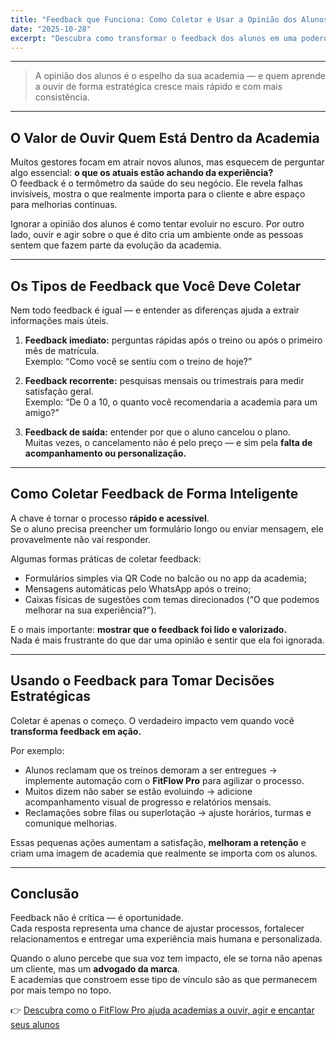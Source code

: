 ---
title: "Feedback que Funciona: Como Coletar e Usar a Opinião dos Alunos para Melhorar seu Serviço"
date: "2025-10-28"
excerpt: "Descubra como transformar o feedback dos alunos em uma poderosa ferramenta de crescimento, melhorando a retenção e a experiência dentro da sua academia."
---

---

> A opinião dos alunos é o espelho da sua academia — e quem aprende a ouvir de forma estratégica cresce mais rápido e com mais consistência.

---

## O Valor de Ouvir Quem Está Dentro da Academia

Muitos gestores focam em atrair novos alunos, mas esquecem de perguntar algo essencial: **o que os atuais estão achando da experiência?**  
O feedback é o termômetro da saúde do seu negócio. Ele revela falhas invisíveis, mostra o que realmente importa para o cliente e abre espaço para melhorias contínuas.

Ignorar a opinião dos alunos é como tentar evoluir no escuro. Por outro lado, ouvir e agir sobre o que é dito cria um ambiente onde as pessoas sentem que fazem parte da evolução da academia.

---

## Os Tipos de Feedback que Você Deve Coletar

Nem todo feedback é igual — e entender as diferenças ajuda a extrair informações mais úteis.

1. **Feedback imediato:** perguntas rápidas após o treino ou após o primeiro mês de matrícula.  
   Exemplo: “Como você se sentiu com o treino de hoje?”  

2. **Feedback recorrente:** pesquisas mensais ou trimestrais para medir satisfação geral.  
   Exemplo: “De 0 a 10, o quanto você recomendaria a academia para um amigo?”  

3. **Feedback de saída:** entender por que o aluno cancelou o plano.  
   Muitas vezes, o cancelamento não é pelo preço — e sim pela **falta de acompanhamento ou personalização.**

---

## Como Coletar Feedback de Forma Inteligente

A chave é tornar o processo **rápido e acessível**.  
Se o aluno precisa preencher um formulário longo ou enviar mensagem, ele provavelmente não vai responder.

Algumas formas práticas de coletar feedback:
- Formulários simples via QR Code no balcão ou no app da academia;  
- Mensagens automáticas pelo WhatsApp após o treino;  
- Caixas físicas de sugestões com temas direcionados (“O que podemos melhorar na sua experiência?”).  

E o mais importante: **mostrar que o feedback foi lido e valorizado.**  
Nada é mais frustrante do que dar uma opinião e sentir que ela foi ignorada.

---

## Usando o Feedback para Tomar Decisões Estratégicas

Coletar é apenas o começo. O verdadeiro impacto vem quando você **transforma feedback em ação.**

Por exemplo:
- Alunos reclamam que os treinos demoram a ser entregues → implemente automação com o **FitFlow Pro** para agilizar o processo.  
- Muitos dizem não saber se estão evoluindo → adicione acompanhamento visual de progresso e relatórios mensais.  
- Reclamações sobre filas ou superlotação → ajuste horários, turmas e comunique melhorias.

Essas pequenas ações aumentam a satisfação, **melhoram a retenção** e criam uma imagem de academia que realmente se importa com os alunos.

---

## Conclusão

Feedback não é crítica — é oportunidade.  
Cada resposta representa uma chance de ajustar processos, fortalecer relacionamentos e entregar uma experiência mais humana e personalizada.

Quando o aluno percebe que sua voz tem impacto, ele se torna não apenas um cliente, mas um **advogado da marca**.  
E academias que constroem esse tipo de vínculo são as que permanecem por mais tempo no topo.

👉 [Descubra como o FitFlow Pro ajuda academias a ouvir, agir e encantar seus alunos](https://fitflowpro.com.br)
